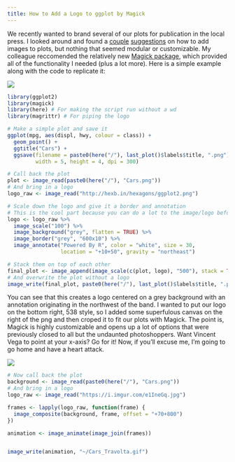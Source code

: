 ```yaml
---
title: How to Add a Logo to ggplot by Magick
---
```


We recently wanted to brand several of our plots for publication in the local press. I looked around and found a [couple](https://stackoverflow.com/questions/12463691/inserting-an-image-to-ggplot-outside-the-chart-area) [suggestions](https://stackoverflow.com/questions/41574732/how-to-add-logo-on-ggplot2-footer) on how to add images to plots, but nothing that seemed modular or customizable. My colleague reccomended the relatively new [Magick package](https://cran.r-project.org/web/packages/magick/vignettes/intro.html), which provided all of the functionality I needed (plus a lot more). Here is a simple example along with the code to replicate it:

![](/images/Cars.png)     


```r
library(ggplot2)
library(magick)
library(here) # For making the script run without a wd
library(magrittr) # For piping the logo

# Make a simple plot and save it
ggplot(mpg, aes(displ, hwy, colour = class)) + 
  geom_point() + 
  ggtitle("Cars") +
  ggsave(filename = paste0(here("/"), last_plot()$labels$title, ".png"),
         width = 5, height = 4, dpi = 300)

# Call back the plot
plot <- image_read(paste0(here("/"), "Cars.png"))
# And bring in a logo
logo_raw <- image_read("http://hexb.in/hexagons/ggplot2.png") 

# Scale down the logo and give it a border and annotation
# This is the cool part because you can do a lot to the image/logo before adding it
logo <- logo_raw %>%
  image_scale("100") %>% 
  image_background("grey", flatten = TRUE) %>%
  image_border("grey", "600x10") %>%
  image_annotate("Powered By R", color = "white", size = 30, 
                 location = "+10+50", gravity = "northeast")

# Stack them on top of each other
final_plot <- image_append(image_scale(c(plot, logo), "500"), stack = TRUE)
# And overwrite the plot without a logo
image_write(final_plot, paste0(here("/"), last_plot()$labels$title, ".png"))
```

You can see that this creates a logo centered on a grey background with an annotation originating in the northwest of the band. I wanted to put our logo on the bottom right, 538 style, so I added some superfulous canvas on the right of the png and then croped it to fit our plots with Magick. The point is, Magick is highly customizable and opens up a lot of options that were previously closed to all but the undaunted photoshoppers. Want Vincent Vega to point at your x-axis? Go for it! Now, if you'll excuse me, I'm going to go home and have a heart attack.  

![](/images/Cars_Travolta.gif) 

```r
# Now call back the plot
background <- image_read(paste0(here("/"), "Cars.png"))
# And bring in a logo
logo_raw <- image_read("https://i.imgur.com/e1IneGq.jpg") 

frames <- lapply(logo_raw, function(frame) {
  image_composite(background, frame, offset = "+70+800")
})

animation <- image_animate(image_join(frames))


image_write(animation, "~/Cars_Travolta.gif")
```






